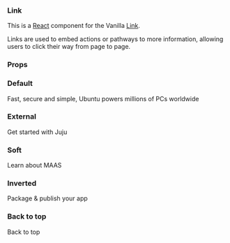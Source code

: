 
<Meta title="Link" component={Link} decorators={[withKnobs]} />

### Link

This is a [React](https://reactjs.org/) component for the Vanilla [Link](https://docs.vanillaframework.io/patterns/links/).

Links are used to embed actions or pathways to more information, allowing users to click their way from page to page.

### Props

<ArgsTable of={Link} />

### Default

<Canvas>
  <Story name="Default">
    <Link>
      Fast, secure and simple, Ubuntu powers millions of PCs worldwide
    </Link>
  </Story>
</Canvas>

### External

<Canvas>
  <Story name="External">
    <p>
      <Link external>Get started with Juju</Link>
    </p>
  </Story>
</Canvas>

### Soft

<Canvas>
  <Story name="Soft">
    <Link soft>Learn about MAAS</Link>
  </Story>
</Canvas>

### Inverted

<Canvas>
  <Story name="Inverted">
    <Strip type="dark">
      <Link inverted>Package &amp; publish your app</Link>
    </Strip>
  </Story>
</Canvas>

### Back to top

<Canvas>
  <Story name="Back to top">
    <Link top>Back to top</Link>
  </Story>
</Canvas>
